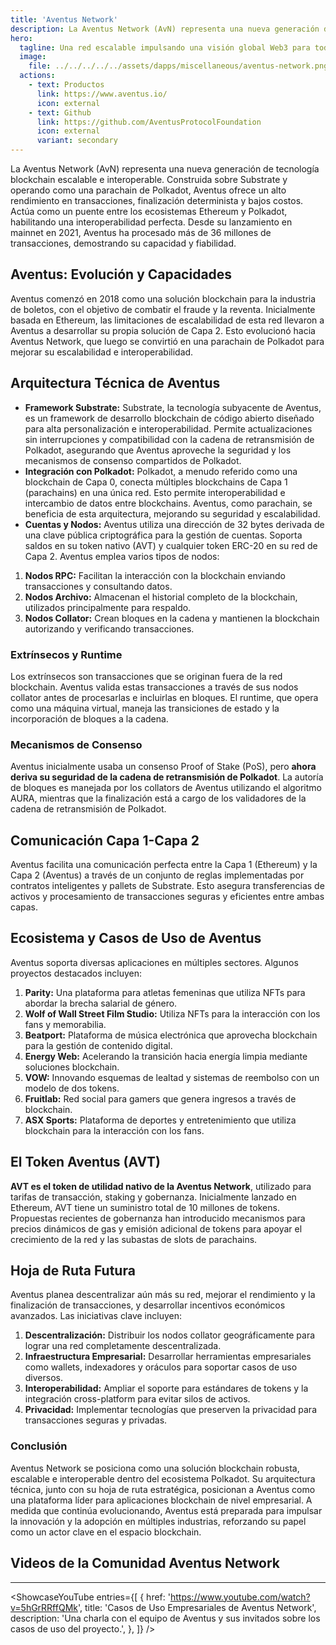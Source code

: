 ```yaml
---
title: 'Aventus Network'
description: La Aventus Network (AvN) representa una nueva generación de tecnología blockchain escalable e interoperable.
hero:
  tagline: Una red escalable impulsando una visión global Web3 para todos.
  image: 
    file: ../../../../../assets/dapps/miscellaneous/aventus-network.png
  actions:
    - text: Productos
      link: https://www.aventus.io/
      icon: external
    - text: Github
      link: https://github.com/AventusProtocolFoundation
      icon: external
      variant: secondary
---
```



La Aventus Network (AvN) representa una nueva generación de tecnología blockchain escalable e interoperable. Construida sobre Substrate y operando como una parachain de Polkadot, Aventus ofrece un alto rendimiento en transacciones, finalización determinista y bajos costos. Actúa como un puente entre los ecosistemas Ethereum y Polkadot, habilitando una interoperabilidad perfecta. Desde su lanzamiento en mainnet en 2021, Aventus ha procesado más de 36 millones de transacciones, demostrando su capacidad y fiabilidad.

## Aventus: Evolución y Capacidades
Aventus comenzó en 2018 como una solución blockchain para la industria de boletos, con el objetivo de combatir el fraude y la reventa. Inicialmente basada en Ethereum, las limitaciones de escalabilidad de esta red llevaron a Aventus a desarrollar su propia solución de Capa 2. Esto evolucionó hacia Aventus Network, que luego se convirtió en una parachain de Polkadot para mejorar su escalabilidad e interoperabilidad.

## Arquitectura Técnica de Aventus
- **Framework Substrate:** Substrate, la tecnología subyacente de Aventus, es un framework de desarrollo blockchain de código abierto diseñado para alta personalización e interoperabilidad. Permite actualizaciones sin interrupciones y compatibilidad con la cadena de retransmisión de Polkadot, asegurando que Aventus aproveche la seguridad y los mecanismos de consenso compartidos de Polkadot.
- **Integración con Polkadot:** Polkadot, a menudo referido como una blockchain de Capa 0, conecta múltiples blockchains de Capa 1 (parachains) en una única red. Esto permite interoperabilidad e intercambio de datos entre blockchains. Aventus, como parachain, se beneficia de esta arquitectura, mejorando su seguridad y escalabilidad.
- **Cuentas y Nodos:** Aventus utiliza una dirección de 32 bytes derivada de una clave pública criptográfica para la gestión de cuentas. Soporta saldos en su token nativo (AVT) y cualquier token ERC-20 en su red de Capa 2. Aventus emplea varios tipos de nodos:

1. **Nodos RPC:** Facilitan la interacción con la blockchain enviando transacciones y consultando datos.
2. **Nodos Archivo:** Almacenan el historial completo de la blockchain, utilizados principalmente para respaldo.
3. **Nodos Collator:** Crean bloques en la cadena y mantienen la blockchain autorizando y verificando transacciones.

### **Extrínsecos y Runtime**
Los extrínsecos son transacciones que se originan fuera de la red blockchain. Aventus valida estas transacciones a través de sus nodos collator antes de procesarlas e incluirlas en bloques. El runtime, que opera como una máquina virtual, maneja las transiciones de estado y la incorporación de bloques a la cadena.

### **Mecanismos de Consenso**
Aventus inicialmente usaba un consenso Proof of Stake (PoS), pero **ahora deriva su seguridad de la cadena de retransmisión de Polkadot**. La autoría de bloques es manejada por los collators de Aventus utilizando el algoritmo AURA, mientras que la finalización está a cargo de los validadores de la cadena de retransmisión de Polkadot.

## Comunicación Capa 1-Capa 2
Aventus facilita una comunicación perfecta entre la Capa 1 (Ethereum) y la Capa 2 (Aventus) a través de un conjunto de reglas implementadas por contratos inteligentes y pallets de Substrate. Esto asegura transferencias de activos y procesamiento de transacciones seguras y eficientes entre ambas capas.

## Ecosistema y Casos de Uso de Aventus
Aventus soporta diversas aplicaciones en múltiples sectores. Algunos proyectos destacados incluyen:

1. **Parity:** Una plataforma para atletas femeninas que utiliza NFTs para abordar la brecha salarial de género.
2. **Wolf of Wall Street Film Studio:** Utiliza NFTs para la interacción con los fans y memorabilia.
3. **Beatport:** Plataforma de música electrónica que aprovecha blockchain para la gestión de contenido digital.
4. **Energy Web:** Acelerando la transición hacia energía limpia mediante soluciones blockchain.
5. **VOW:** Innovando esquemas de lealtad y sistemas de reembolso con un modelo de dos tokens.
6. **Fruitlab:** Red social para gamers que genera ingresos a través de blockchain.
7. **ASX Sports:** Plataforma de deportes y entretenimiento que utiliza blockchain para la interacción con los fans.

## El Token Aventus (AVT)
**AVT es el token de utilidad nativo de la Aventus Network**, utilizado para tarifas de transacción, staking y gobernanza. Inicialmente lanzado en Ethereum, AVT tiene un suministro total de 10 millones de tokens. Propuestas recientes de gobernanza han introducido mecanismos para precios dinámicos de gas y emisión adicional de tokens para apoyar el crecimiento de la red y las subastas de slots de parachains.

## Hoja de Ruta Futura
Aventus planea descentralizar aún más su red, mejorar el rendimiento y la finalización de transacciones, y desarrollar incentivos económicos avanzados. Las iniciativas clave incluyen:
1. **Descentralización:** Distribuir los nodos collator geográficamente para lograr una red completamente descentralizada.
2. **Infraestructura Empresarial:** Desarrollar herramientas empresariales como wallets, indexadores y oráculos para soportar casos de uso diversos.
3. **Interoperabilidad:** Ampliar el soporte para estándares de tokens y la integración cross-platform para evitar silos de activos.
4. **Privacidad:** Implementar tecnologías que preserven la privacidad para transacciones seguras y privadas.

### **Conclusión**
Aventus Network se posiciona como una solución blockchain robusta, escalable e interoperable dentro del ecosistema Polkadot. Su arquitectura técnica, junto con su hoja de ruta estratégica, posicionan a Aventus como una plataforma líder para aplicaciones blockchain de nivel empresarial. A medida que continúa evolucionando, Aventus está preparada para impulsar la innovación y la adopción en múltiples industrias, reforzando su papel como un actor clave en el espacio blockchain.

## Videos de la Comunidad Aventus Network
------------
<ShowcaseYouTube
  entries={[
    {
      href: 'https://www.youtube.com/watch?v=5hGrRRffQMk',
      title: 'Casos de Uso Empresariales de Aventus Network',
      description: 'Una charla con el equipo de Aventus y sus invitados sobre los casos de uso del proyecto.',
          },
  ]} />
